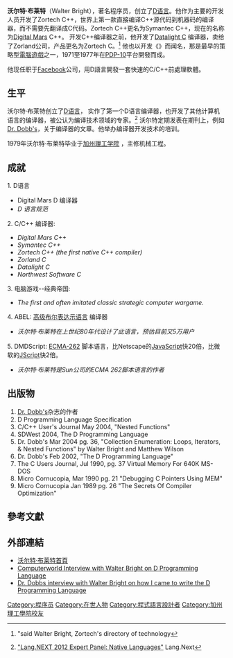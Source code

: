 {{Infobox person
| name        = Walter Bright
| image       = WalterBright.jpg
| caption     = 2009年沃尔特·布莱特出席{{link-en|ACCU (組織)|ACCU (organisation)|ACCU}}
| birth_date  = 
| birth_place =
| residence   =
| education   = [[加州理工學院|加州理工學院]] (学士学位, 1979)
| occupation  =
| known_for   = [[D语言|D语言]]
| website     = {{URL|http://walterbright.com}}
}}

'''沃尔特·布莱特'''（Walter Bright），著名程序员，创立了[[D语言|D语言]]。他作为主要的开发人员开发了Zortech C++，世界上第一款直接编译C++源代码到机器码的编译器，而不需要先翻译成C代码。Zortech C++更名为Symantec C++，现在的名称为[[Digital_Mars|Digital Mars]] C++。 开发C++编译器之前，他开发了[[Datalight_C|Datalight C]] 编译器，卖给了Zorland公司，产品更名为Zortech C。<ref name ="Zortech C++ 1991">{{Cite journal | last = Johnston | first = Stuart | title = Zortech Simplifies 32-Bit DOS with C++ Compilers | journal = InfoWorld | volume = 13 | issue = 23 | page = p. 22 | publisher = InfoWorld Publishing | location = Menlo Park, CA | date = Jun 10, 1991 | issn = 0199-6649 | url = http://books.google.com/books?id=RlAEAAAAMBAJ&pg=PA22 | access-date = 2015-04-10 | archive-date = 2014-01-07 | archive-url = https://web.archive.org/web/20140107172138/http://books.google.com/books?id=RlAEAAAAMBAJ&pg=PA22 | dead-url = no }} "said Walter Bright, Zortech's directory of technology</ref>
他也以开发《{{link-en|古典帝國|Classic Empire}}》而闻名，那是最早的策略型[[電腦遊戲|電腦遊戲]]之一，1971至1977年在[[PDP-10|PDP-10]]平台開發而成。

他现任职于[[Facebook|Facebook]]公司，用D語言開發一套快速的C/C++前處理軟體。

==生平==
沃尔特·布莱特创立了[[D语言|D语言]]， 实作了第一个D语言编译器，也开发了其他计算机语言的编译器，被公认为编译技术领域的专家。<ref>[http://channel9.msdn.com/Events/Lang-NEXT/Lang-NEXT-2012/Panel-Native-Languages "Lang.NEXT 2012 Expert Panel: Native Languages"] {{Wayback|url=http://channel9.msdn.com/Events/Lang-NEXT/Lang-NEXT-2012/Panel-Native-Languages |date=20141009232632 }} Lang.Next</ref>
沃尔特定期发表在期刊上，例如[[Dr._Dobb's|Dr. Dobb's]]，关于编译器的文章。他举办编译器开发技术的培训。

1979年沃尔特·布莱特毕业于[[加州理工学院|加州理工学院]] ，主修机械工程。

==成就==
1. D语言
* Digital Mars D 编译器
* ''D 语言规范''
2. C/C++ 编译器:
* ''Digital Mars C++''
* ''Symantec C++''
* ''Zortech C++ (the first native C++ compiler)''
* ''Zorland C''
* ''Datalight C''
* ''Northwest Software C''
3. 电脑游戏--经典帝国:
*''The first and often imitated classic strategic computer wargame.''
4. ABEL:  [[高级布尔表达示语言|高级布尔表达示语言]] 编译器
*''沃尔特·布莱特在上世纪80年代设计了此语言，预估目前又5万用户''
5. DMDScript:  [[ECMA-262|ECMA-262]] 脚本语言，比Netscape的[[JavaScript|JavaScript]]快20倍，比微软的[[JScript|JScript]]快2倍。
*''沃尔特·布莱特是Sun公司的ECMA 262脚本语言的作者''

==出版物==
# [[Dr._Dobb's|Dr. Dobb's]]杂志的作者
# D Programming Language Specification
# C/C++ User's Journal  May 2004, "Nested Functions"
# SDWest 2004, The D Programming Language
# Dr. Dobb's  Mar 2004 pg. 36, "Collection Enumeration: Loops, Iterators, & Nested Functions" by Walter Bright and Matthew Wilson
# Dr. Dobb's  Feb 2002, "The D Programming Language"
# The C Users Journal, Jul 1990, pg. 37 Virtual Memory For 640K MS-DOS
# Micro Cornucopia, Mar 1990 pg. 21 "Debugging C Pointers Using MEM"
# Micro Cornucopia Jan 1989 pg. 26 "The Secrets Of Compiler Optimization"

==參考文獻==
{{Reflist}}

==外部連結==
* [http://www.walterbright.com/ 沃尔特·布莱特首頁] {{WebCite|url=https://www.webcitation.org/65nWdGC55?url=http://www.walterbright.com/ |date=20120228204334 |dateformat=iso }}
* [https://web.archive.org/web/20081222013441/http://www.computerworld.com.au/index.php/id%3B1744247671%3Bfp%3B4194304%3Bfpid%3B1 Computerworld Interview with Walter Bright on D Programming Language]
* [http://www.drdobbs.com/architecture-and-design/how-i-came-to-write-d/240165322?elq=ec1276a03f5a494d9198908d67c3b086&elqCampaignId=1886/ Dr. Dobbs interview with Walter Bright on how I came to write the D Programming Language] {{Wayback|url=http://www.drdobbs.com/architecture-and-design/how-i-came-to-write-d/240165322?elq=ec1276a03f5a494d9198908d67c3b086&elqCampaignId=1886%2F |date=20171116051850 }}

{{DEFAULTSORT:Bright, Walter}}
[[Category:程序员|Category:程序员]]
[[Category:在世人物|Category:在世人物]]
[[Category:程式語言設計者|Category:程式語言設計者]]
[[Category:加州理工學院校友|Category:加州理工學院校友]]